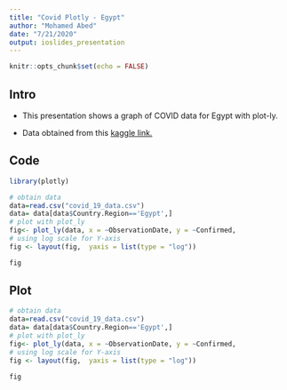 ```yaml
---
title: "Covid Plotly - Egypt"
author: "Mohamed Abed"
date: "7/21/2020"
output: ioslides_presentation
---
```


```r
knitr::opts_chunk$set(echo = FALSE)
```

## Intro

- This presentation shows a graph of COVID data for Egypt with plot-ly.

- Data obtained from this [kaggle link.](https://www.kaggle.com/sudalairajkumar/novel-corona-virus-2019-dataset?select=covid_19_data.csv)  

## Code

```r
library(plotly)
```

```r
# obtain data
data=read.csv("covid_19_data.csv")
data= data[data$Country.Region=='Egypt',]
# plot with plot_ly
fig<- plot_ly(data, x = ~ObservationDate, y = ~Confirmed,                     mode = "markers")
# using log scale for Y-axis
fig <- layout(fig,  yaxis = list(type = "log"))

fig
```

## Plot

```r
# obtain data
data=read.csv("covid_19_data.csv")
data= data[data$Country.Region=='Egypt',]
# plot with plot_ly
fig<- plot_ly(data, x = ~ObservationDate, y = ~Confirmed,                     mode = "markers")
# using log scale for Y-axis
fig <- layout(fig,  yaxis = list(type = "log"))

fig
```
